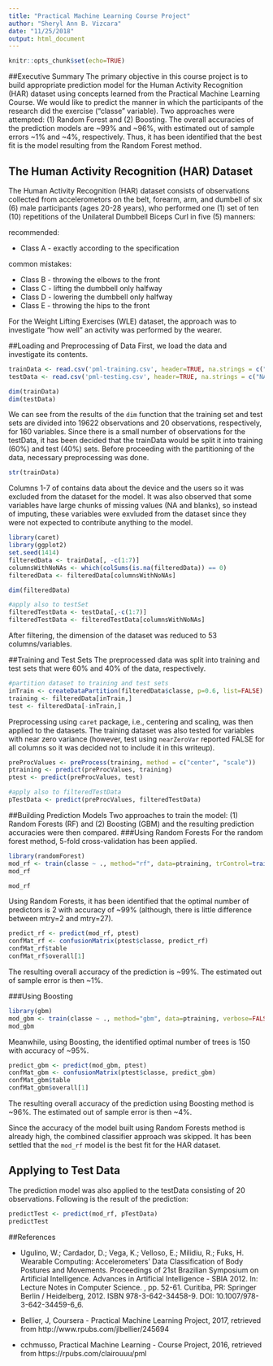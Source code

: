 ```yaml
---
title: "Practical Machine Learning Course Project"
author: "Sheryl Ann B. Vizcara"
date: "11/25/2018"
output: html_document
---
```


```r
knitr::opts_chunk$set(echo=TRUE)
```

##Executive Summary
The primary objective in this course project is to build appropriate prediction model for the Human Activity Recognition (HAR) dataset using concepts learned from the Practical Machine Learning Course. We would like to predict the manner in which the participants of the research did the exercise ("classe" variable). Two approaches were attempted: (1) Random Forest and (2) Boosting. The overall accuracies of the prediction models are ~99% and ~96%, with estimated out of sample errors ~1% and ~4%, respectively. Thus, it has been identified that the best fit is the model resulting from the Random Forest method.


## The Human Activity Recognition (HAR) Dataset
The Human Activity Recognition (HAR) dataset consists of observations collected from accelerometors on the belt, forearm, arm, and dumbell of six (6) male participants (ages 20-28 years), who performed one (1) set of ten (10) repetitions of the Unilateral Dumbbell Biceps Curl in five (5) manners:

recommended:

* Class A - exactly according to the specification

common mistakes:

* Class B - throwing the elbows to the front
* Class C - lifting the dumbbell only halfway
* Class D - lowering the dumbbell only halfway
* Class E - throwing the hips to the front

For the Weight Lifting Exercises (WLE) dataset, the approach was to investigate "how well" an activity was performed by the wearer.


##Loading and Preprocessing of Data
First, we load the data and investigate its contents. 

```r
trainData <- read.csv('pml-training.csv', header=TRUE, na.strings = c("NA","","#DIV/0!"))
testData <- read.csv('pml-testing.csv', header=TRUE, na.strings = c("NA","","#DIV/0!"))

dim(trainData)
dim(testData)
```

We can see from the results of the `dim` function that the training set and test sets are divided into 19622 observations and 20 observations, respectively, for 160 variables. Since there is a small number of observations for the testData, it has been decided that the trainData would be split it into training (60%) and test (40%) sets. Before proceeding with the partitioning of the data, necessary preprocessing was done.

```r
str(trainData)
```

Columns 1-7 of contains data about the device and the users so it was excluded from the dataset for the model. It was also observed that some variables have large chunks of missing values (NA and blanks), so instead of imputing, these variables were exvluded from the dataset since they were not expected to contribute anything to the model.

```r
library(caret)
library(ggplot2)
set.seed(1414)
filteredData <- trainData[, -c(1:7)]
columnsWithNoNAs <- which(colSums(is.na(filteredData)) == 0)
filteredData <- filteredData[columnsWithNoNAs]

dim(filteredData)

#apply also to testSet
filteredTestData <- testData[,-c(1:7)]
filteredTestData <- filteredTestData[columnsWithNoNAs]
```
After filtering, the dimension of the dataset was reduced to 53 columns/variables.

##Training and Test Sets
The preprocessed data was split into training and test sets that were 60% and 40% of the data, respectively.

```r
#partition dataset to training and test sets
inTrain <- createDataPartition(filteredData$classe, p=0.6, list=FALSE)
training <- filteredData[inTrain,]
test <- filteredData[-inTrain,]
```

Preprocessing using `caret` package, i.e., centering and scaling, was then applied to the datasets. The training dataset was also tested for variables with near zero variance (however, test using `nearZeroVar` reported FALSE for all columns so it was decided not to include it in this writeup).

```r
preProcValues <- preProcess(training, method = c("center", "scale"))
ptraining <- predict(preProcValues, training)
ptest <- predict(preProcValues, test)

#apply also to filteredTestData
pTestData <- predict(preProcValues, filteredTestData)
```

##Building Prediction Models
Two approaches to train the model: (1) Random Forests (RF) and (2) Boosting (GBM) and the resulting prediction accuracies were then compared.
###Using Random Forests
For the random forest method, 5-fold cross-validation has been applied.

```r
library(randomForest)
mod_rf <- train(classe ~ ., method="rf", data=ptraining, trControl=trainControl(method="cv", number=5, allowParallel=TRUE), verbose=FALSE)
mod_rf
```

```r
mod_rf
```
Using Random Forests, it has been identified that the optimal number of predictors is 2 with accuracy of ~99% (although, there is little difference between mtry=2 and mtry=27). 

```r
predict_rf <- predict(mod_rf, ptest)
confMat_rf <- confusionMatrix(ptest$classe, predict_rf)
confMat_rf$table
confMat_rf$overall[1]
```
The resulting overall accuracy of the prediction is ~99%. The estimated out of sample error is then ~1%.

###Using Boosting
```r
library(gbm)
mod_gbm <- train(classe ~ ., method="gbm", data=ptraining, verbose=FALSE)
mod_gbm
```
Meanwhile, using Boosting, the identified optimal number of trees is 150 with accuracy of ~95%.


```r
predict_gbm <- predict(mod_gbm, ptest)
confMat_gbm <- confusionMatrix(ptest$classe, predict_gbm)
confMat_gbm$table
confMat_gbm$overall[1]
```
The resulting overall accuracy of the prediction using Boosting method is ~96%. The estimated out of sample error is then ~4%.

Since the accuracy of the model built using Random Forests method is already high, the combined classifier approach was skipped. It has been settled that the `mod_rf` model is the best fit for the HAR dataset.

## Applying to Test Data
The prediction model was also applied to the testData consisting of 20 observations. Following is the result of the prediction:

```r
predictTest <- predict(mod_rf, pTestData)
predictTest
```

##References

* Ugulino, W.; Cardador, D.; Vega, K.; Velloso, E.; Milidiu, R.; Fuks, H. Wearable Computing: Accelerometers' Data Classification of Body Postures and Movements. Proceedings of 21st Brazilian Symposium on Artificial Intelligence. Advances in Artificial Intelligence - SBIA 2012. In: Lecture Notes in Computer Science. , pp. 52-61. Curitiba, PR: Springer Berlin / Heidelberg, 2012. ISBN 978-3-642-34458-9. DOI: 10.1007/978-3-642-34459-6_6. 

* Bellier, J, Coursera - Practical Machine Learning Project, 2017, retrieved from http://www.rpubs.com/jlbellier/245694

* cchmusso, Practical Machine Learning - Course Project, 2016, retrieved from https://rpubs.com/clairouuu/pml